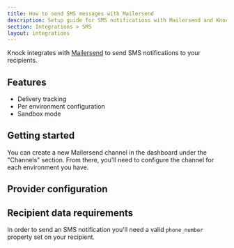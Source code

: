 ```yaml
---
title: How to send SMS messages with Mailersend
description: Setup guide for SMS notifications with Mailersend and Knock.
section: Integrations > SMS
layout: integrations
---
```


Knock integrates with [Mailersend](https://mailersend.com/) to send SMS notifications to your recipients.

## Features

- Delivery tracking
- Per environment configuration
- Sandbox mode

## Getting started

You can create a new Mailersend channel in the dashboard under the "Channels" section. From there, you'll need to configure the channel for each environment you have.

## Provider configuration

<Attributes>
  <Attribute
    name="API Key"
    type="string*"
    description="The API key from Mailersend. Must have SMS sending permission."
  />
  <Attribute
    name="From phone number"
    type="string*"
    description="The phone number to send messages from."
  />
</Attributes>

## Recipient data requirements

In order to send an SMS notification you'll need a valid `phone_number` property set on your recipient.
